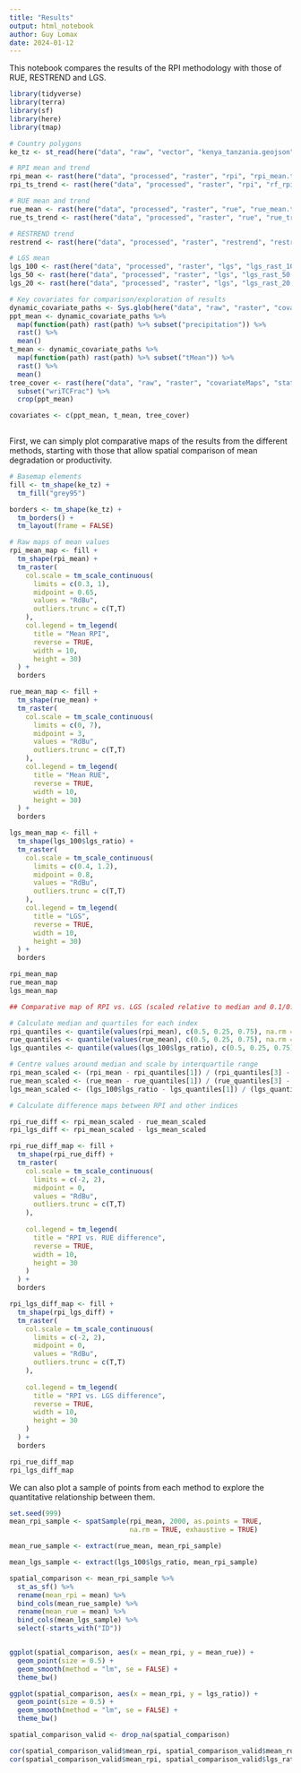 ```yaml
---
title: "Results"
output: html_notebook
author: Guy Lomax
date: 2024-01-12
---
```


This notebook compares the results of the RPI methodology with those of RUE,
RESTREND and LGS.

```r

library(tidyverse)
library(terra)
library(sf)
library(here)
library(tmap)

```


```r

# Country polygons
ke_tz <- st_read(here("data", "raw", "vector", "kenya_tanzania.geojson"))

# RPI mean and trend
rpi_mean <- rast(here("data", "processed", "raster", "rpi", "rpi_mean.tif"))
rpi_ts_trend <- rast(here("data", "processed", "raster", "rpi", "rf_rpi_ts_trend.tif"))

# RUE mean and trend
rue_mean <- rast(here("data", "processed", "raster", "rue", "rue_mean.tif"))
rue_ts_trend <- rast(here("data", "processed", "raster", "rue", "rue_trend.tif"))

# RESTREND trend
restrend <- rast(here("data", "processed", "raster", "restrend", "restrend_results.tif"))

# LGS mean
lgs_100 <- rast(here("data", "processed", "raster", "lgs", "lgs_rast_100.tif"))
lgs_50 <- rast(here("data", "processed", "raster", "lgs", "lgs_rast_50.tif"))
lgs_20 <- rast(here("data", "processed", "raster", "lgs", "lgs_rast_20.tif"))

# Key covariates for comparison/exploration of results
dynamic_covariate_paths <- Sys.glob(here("data", "raw", "raster", "covariateMaps", "dynamicVars*.tif"))
ppt_mean <- dynamic_covariate_paths %>%
  map(function(path) rast(path) %>% subset("precipitation")) %>%
  rast() %>%
  mean()
t_mean <- dynamic_covariate_paths %>%
  map(function(path) rast(path) %>% subset("tMean")) %>%
  rast() %>%
  mean()
tree_cover <- rast(here("data", "raw", "raster", "covariateMaps", "staticVars.tif")) %>%
  subset("wriTCFrac") %>%
  crop(ppt_mean)

covariates <- c(ppt_mean, t_mean, tree_cover)
  

```


First, we can simply plot comparative maps of the results from the different
methods, starting with those that allow spatial comparison of mean degradation
or productivity.

```r

# Basemap elements
fill <- tm_shape(ke_tz) +
  tm_fill("grey95")

borders <- tm_shape(ke_tz) +
  tm_borders() +
  tm_layout(frame = FALSE)

# Raw maps of mean values
rpi_mean_map <- fill +
  tm_shape(rpi_mean) +
  tm_raster(
    col.scale = tm_scale_continuous(
      limits = c(0.3, 1),
      midpoint = 0.65,
      values = "RdBu",
      outliers.trunc = c(T,T)
    ),
    col.legend = tm_legend(
      title = "Mean RPI",
      reverse = TRUE,
      width = 10,
      height = 30)
  ) +
  borders

rue_mean_map <- fill +
  tm_shape(rue_mean) +
  tm_raster(
    col.scale = tm_scale_continuous(
      limits = c(0, 7),
      midpoint = 3,
      values = "RdBu",
      outliers.trunc = c(T,T)
    ),
    col.legend = tm_legend(
      title = "Mean RUE",
      reverse = TRUE,
      width = 10,
      height = 30)
  ) +
  borders

lgs_mean_map <- fill +
  tm_shape(lgs_100$lgs_ratio) +
  tm_raster(
    col.scale = tm_scale_continuous(
      limits = c(0.4, 1.2),
      midpoint = 0.8,
      values = "RdBu",
      outliers.trunc = c(T,T)
    ),
    col.legend = tm_legend(
      title = "LGS",
      reverse = TRUE,
      width = 10,
      height = 30)
  ) +
  borders

rpi_mean_map
rue_mean_map
lgs_mean_map

## Comparative map of RPI vs. LGS (scaled relative to median and 0.1/0.9 quantiles)

# Calculate median and quartiles for each index
rpi_quantiles <- quantile(values(rpi_mean), c(0.5, 0.25, 0.75), na.rm = TRUE)
rue_quantiles <- quantile(values(rue_mean), c(0.5, 0.25, 0.75), na.rm = TRUE)
lgs_quantiles <- quantile(values(lgs_100$lgs_ratio), c(0.5, 0.25, 0.75), na.rm = TRUE)

# Centre values around median and scale by interquartile range
rpi_mean_scaled <- (rpi_mean - rpi_quantiles[1]) / (rpi_quantiles[3] - rpi_quantiles[2])
rue_mean_scaled <- (rue_mean - rue_quantiles[1]) / (rue_quantiles[3] - rue_quantiles[2])
lgs_mean_scaled <- (lgs_100$lgs_ratio - lgs_quantiles[1]) / (lgs_quantiles[3] - lgs_quantiles[2])

# Calculate difference maps between RPI and other indices

rpi_rue_diff <- rpi_mean_scaled - rue_mean_scaled
rpi_lgs_diff <- rpi_mean_scaled - lgs_mean_scaled

rpi_rue_diff_map <- fill +
  tm_shape(rpi_rue_diff) +
  tm_raster(
    col.scale = tm_scale_continuous(
      limits = c(-2, 2),
      midpoint = 0,
      values = "RdBu",
      outliers.trunc = c(T,T)
    ),
    
    col.legend = tm_legend(
      title = "RPI vs. RUE difference",
      reverse = TRUE,
      width = 10,
      height = 30
    )
  ) +
  borders

rpi_lgs_diff_map <- fill +
  tm_shape(rpi_lgs_diff) +
  tm_raster(
    col.scale = tm_scale_continuous(
      limits = c(-2, 2),
      midpoint = 0,
      values = "RdBu",
      outliers.trunc = c(T,T)
    ),
    
    col.legend = tm_legend(
      title = "RPI vs. LGS difference",
      reverse = TRUE,
      width = 10,
      height = 30
    )
  ) +
  borders

rpi_rue_diff_map
rpi_lgs_diff_map


```

We can also plot a sample of points from each method to explore the
quantitative relationship between them.

```r

set.seed(999)
mean_rpi_sample <- spatSample(rpi_mean, 2000, as.points = TRUE,
                              na.rm = TRUE, exhaustive = TRUE)

mean_rue_sample <- extract(rue_mean, mean_rpi_sample)

mean_lgs_sample <- extract(lgs_100$lgs_ratio, mean_rpi_sample)

spatial_comparison <- mean_rpi_sample %>%
  st_as_sf() %>%
  rename(mean_rpi = mean) %>%
  bind_cols(mean_rue_sample) %>%
  rename(mean_rue = mean) %>%
  bind_cols(mean_lgs_sample) %>%
  select(-starts_with("ID"))


ggplot(spatial_comparison, aes(x = mean_rpi, y = mean_rue)) +
  geom_point(size = 0.5) +
  geom_smooth(method = "lm", se = FALSE) +
  theme_bw()

ggplot(spatial_comparison, aes(x = mean_rpi, y = lgs_ratio)) +
  geom_point(size = 0.5) +
  geom_smooth(method = "lm", se = FALSE) +
  theme_bw()

spatial_comparison_valid <- drop_na(spatial_comparison)

cor(spatial_comparison_valid$mean_rpi, spatial_comparison_valid$mean_rue)
cor(spatial_comparison_valid$mean_rpi, spatial_comparison_valid$lgs_ratio)


```



